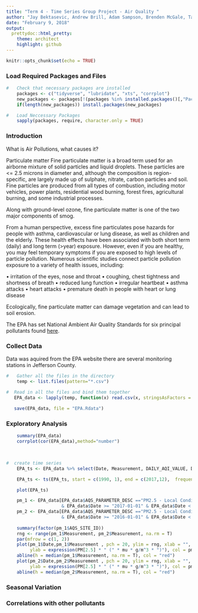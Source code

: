 ```yaml
---
title: "Term 4 - Time Series Group Project - Air Quality "
author: "Jay Bektasevic, Andrew Brill, Adam Sampson, Brenden McGale, Taylor Maxon"
date: "February 9, 2018"
output: 
  prettydoc::html_pretty:
    theme: architect
    highlight: github
---
```


```r
knitr::opts_chunk$set(echo = TRUE)
```


###  Load Required Packages and Files  

```r
#   Check that necessary packages are installed
    packages <- c("tidyverse", "lubridate", "xts", "corrplot")
    new_packages <- packages[!(packages %in% installed.packages()[,"Package"])]
    if(length(new_packages)) install.packages(new_packages)

#   Load Neccessary Packages
    sapply(packages, require, character.only = TRUE)
```

###  Introduction
What is Air Pollutions, what causes it?

Particulate matter
Fine particulate matter is a broad term used for an airborne mixture of solid particles and liquid droplets. These particles are <= 2.5 microns in diameter and, although the composition is region-specific, are largely made up of sulphate, nitrate, carbon particles and soil. Fine particles are produced from all types of combustion, including motor vehicles, power plants, residential wood burning, forest fires, agricultural burning, and some industrial processes.
 
 
Along with ground-level ozone, fine particulate matter is one of the two major components of smog.
 
From a human perspective, excess fine particulates pose hazards for people with asthma, cardiovascular or lung disease, as well as children and the elderly. These health effects have been associated with both short term (daily) and long term (>year) exposure. However, even if you are healthy, you may feel temporary symptoms if you are exposed to high levels of particle pollution. Numerous scientific studies connect particle pollution exposure to a variety of health issues, including:

•	irritation of the eyes, nose and throat
•	coughing, chest tightness and shortness of breath
•	reduced lung function
•	irregular heartbeat
•	asthma attacks
•	heart attacks
•	premature death in people with heart or lung disease

Ecologically, fine particulate matter can damage vegetation and can lead to soil erosion.

The EPA has set National Ambient Air Quality Standards for six principal pollutants found [here](https://www.epa.gov/criteria-air-pollutants/naaqs-table).


###  Collect Data
Data was aquired from the EPA website there are several monitoring stations in Jefferson County.
```r
#   Gather all the files in the directory
    temp <- list.files(pattern="*.csv")

#  Read in all the files and bind them together
   EPA_data <- lapply(temp, function(x) read.csv(x, stringsAsFactors = FALSE)) %>% bind_rows()
   
   save(EPA_data, file = "EPA.Rdata")

```

###  Exploratory Analysis

```r
    summary(EPA_data)
    corrplot(cor(EPA_data),method="number")

    
    
#  create time series
    EPA_ts <- EPA_data %>% select(Date, Measurement, DAILY_AQI_VALUE, DAILY_OBS_COUNT, AQS_PARAMETER_CODE )

    EPA_ts <- ts(EPA_ts, start = c(1990, 1), end = c(2017,12),  frequency = 365)

    plot(EPA_ts)

```



```r

    pm_1 <- EPA_data[EPA_data$AQS_PARAMETER_DESC =="PM2.5 - Local Conditions" 
                     & EPA_data$Date >= "2017-01-01" & EPA_data$Date < "2017-12-31", ]
    pm_2 <- EPA_data[EPA_data$AQS_PARAMETER_DESC =="PM2.5 - Local Conditions" 
                     & EPA_data$Date >= "2016-01-01" & EPA_data$Date < "2016-12-31", ]
   
    summary(factor(pm_1$AQS_SITE_ID))
    rng <- range(pm_1$Measurement, pm_2$Measurement, na.rm = T)
    par(mfrow = c(1, 2))
    plot(pm_1$Date,pm_1$Measurement , pch = 20, ylim = rng, xlab = "", 
         ylab = expression(PM[2.5] * " (" * mu * g/m^3 * ")"), col = pm_1$AQS_SITE_ID)
    abline(h = median(pm_1$Measurement, na.rm = T), col = "red")
    plot(pm_2$Date,pm_2$Measurement , pch = 20, ylim = rng, xlab = "", 
         ylab = expression(PM[2.5] * " (" * mu * g/m^3 * ")"), col = pm_2$AQS_SITE_ID)
    abline(h = median(pm_2$Measurement, na.rm = T), col = "red")
```

### Seasonal Variation




### Correlations with other pollutants